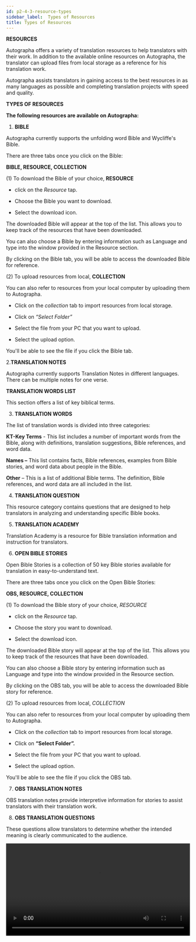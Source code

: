 ```yaml
---
id: p2-4-3-resource-types
sidebar_label:  Types of Resources
title: Types of Resources
---
```


**RESOURCES**

Autographa offers a variety of translation resources to help translators with their work. In addition to the available online resources on Autographa, the translator can upload files from local storage as a reference for his translation work.

Autographa assists translators in gaining access to the best resources in as many languages as possible and completing translation projects with speed and quality.


**TYPES OF RESOURCES**

**The following resources are available on Autographa:**

1. **BIBLE**

Autographa currently supports the unfolding word Bible and Wycliffe's Bible.

There are three tabs once you click on the Bible:

**BIBLE, RESOURCE, COLLECTION**


(1) To download the Bible of your choice,  **RESOURCE**

- click on the *Resource* tap.

- Choose the Bible you want to download.

- Select the download icon.

The downloaded Bible will appear at the top of the list. This allows you to keep track of the resources that have been downloaded.

You can also choose a Bible by entering information such as Language and type into the window provided in the Resource section.

By clicking on the Bible tab, you will be able to access the downloaded Bible for reference.     


(2) To upload resources from local,  **COLLECTION**

You can also refer to resources from your local computer by uploading them to Autographa.

- Click on the *collection* tab to import resources from local storage.

- Click on *“Select Folder”*

- Select the file from your PC that you want to upload.

- Select the upload option.

You'll be able to see the file if you click the Bible tab.


2.**TRANSLATION NOTES**

Autographa currently supports Translation Notes in different languages.
There can be multiple notes for one verse.

 **TRANSLATION WORDS LIST**

This section offers a list of key biblical terms.

3. **TRANSLATION WORDS**

The list of translation words is divided into three categories:

**KT-Key Terms** - This list includes a number of important words from the Bible, along with definitions, translation suggestions, Bible references, and word data.

**Names –** This list contains facts, Bible references, examples from Bible stories, and word data about people in the Bible.

**Other** – This is a list of additional Bible terms. The definition, Bible references, and word data are all included in the list.

4. **TRANSLATION QUESTION**

This resource category contains questions that are designed to help translators in analyzing and understanding specific Bible books.

5. **TRANSLATION ACADEMY**

Translation Academy is a resource for Bible translation information and instruction for translators.



6. **OPEN BIBLE STORIES**

Open Bible Stories is a collection of 50 key Bible stories available for translation in easy-to-understand text.

There are three tabs once you click on the Open Bible Stories:

**OBS, RESOURCE, COLLECTION**

(1) To download the Bible story of your choice, *RESOURCE*

- click on the *Resource* tap.

- Choose the story you want to download.

- Select the download icon.

The downloaded Bible story will appear at the top of the list. This allows you to keep track of the resources that have been downloaded.

You can also choose a Bible story by entering information such as Language and type into the window provided in the Resource section.

By clicking on the OBS tab, you will be able to access the downloaded Bible story for reference.

(2) To upload resources from local, *COLLECTION*

You can also refer to resources from your local computer by uploading them to Autographa.

- Click on the *collection* tab to import resources from local storage.

- Click on **“Select Folder”.**

- Select the file from your PC that you want to upload.

- Select the upload option.

You'll be able to see the file if you click the OBS tab.


7. **OBS TRANSLATION NOTES**

OBS translation notes provide interpretive information for stories to assist translators with their translation work.


8. **OBS TRANSLATION QUESTIONS**

These questions allow translators to determine whether the intended meaning is clearly communicated to the audience.

<video controls src="/autographaAssetsV2/how-to/resource-types.mov" width="100%" type="video/mov"/>

